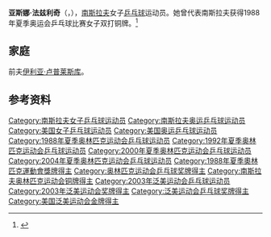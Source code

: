 {{NoteTA|G1=Table Tennis}}
'''亚斯娜·法兹利奇'''（{{lang-sr|Јасна Фазлић|Jasna Fazlić}}，{{bd|1970年|12月20日||}}），[[南斯拉夫|南斯拉夫]]女子[[乒乓球|乒乓球]]运动员。她曾代表南斯拉夫获得1988年夏季奥运会乒乓球比赛女子双打铜牌。<ref>{{Cite web|title=Jasna LUPULESKU|url=https://www.olympic.org/jasna-lupulesku|accessdate=2021-04-01|work=International Olympic Committee}}</ref>

== 家庭 ==
前夫[[伊利亚·卢普莱斯库|伊利亚·卢普莱斯库]]。

== 参考资料 ==
{{reflist}}
{{欧洲乒乓球锦标赛女子双打冠军}}
{{欧洲乒乓球锦标赛混合双打冠军}}
{{Authority control}}
{{DEFAULTSORT:Fazlić, Jasna}}
[[Category:南斯拉夫女子乒乓球运动员|Category:南斯拉夫女子乒乓球运动员]]
[[Category:南斯拉夫奥运乒乓球运动员|Category:南斯拉夫奥运乒乓球运动员]]
[[Category:美国女子乒乓球运动员|Category:美国女子乒乓球运动员]]
[[Category:美国奥运乒乓球运动员|Category:美国奥运乒乓球运动员]]
[[Category:1988年夏季奥林匹克运动会乒乓球运动员|Category:1988年夏季奥林匹克运动会乒乓球运动员]]
[[Category:1992年夏季奥林匹克运动会乒乓球运动员|Category:1992年夏季奥林匹克运动会乒乓球运动员]]
[[Category:2000年夏季奥林匹克运动会乒乓球运动员|Category:2000年夏季奥林匹克运动会乒乓球运动员]]
[[Category:2004年夏季奥林匹克运动会乒乓球运动员|Category:2004年夏季奥林匹克运动会乒乓球运动员]]
[[Category:1988年夏季奧林匹克運動會獎牌得主|Category:1988年夏季奧林匹克運動會獎牌得主]]
[[Category:奥林匹克运动会乒乓球奖牌得主|Category:奥林匹克运动会乒乓球奖牌得主]]
[[Category:南斯拉夫奥林匹克运动会铜牌得主|Category:南斯拉夫奥林匹克运动会铜牌得主]]
[[Category:2003年泛美运动会乒乓球运动员|Category:2003年泛美运动会乒乓球运动员]]
[[Category:2003年泛美运动会奖牌得主|Category:2003年泛美运动会奖牌得主]]
[[Category:泛美运动会乒乓球奖牌得主|Category:泛美运动会乒乓球奖牌得主]]
[[Category:美国泛美运动会金牌得主|Category:美国泛美运动会金牌得主]]